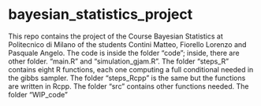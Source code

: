 # bayesian_statistics_project
This repo contains the project of the Course Bayesian Statistics at Politecnico di Milano of the students Contini Matteo, Fiorello Lorenzo and Pasquale Angelo. The code is inside the folder "code"; inside, there are other folder. "main.R" and "simulation_gjam.R". The folder "steps_R" contains eight R functions, each one computing a full conditional needed in the gibbs sampler. The folder "steps_Rcpp" is the same but the functions are written in Rcpp. The folder "src" contains other functions needed. 
The folder "WIP_code"

